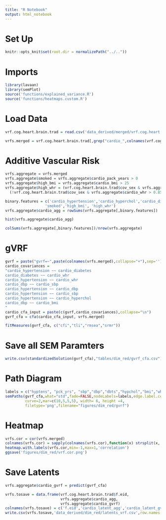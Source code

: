 ```yaml
---
title: "R Notebook"
output: html_notebook
---
```


# Set Up
```r
knitr::opts_knit$set(root.dir = normalizePath("../.."))
```

# Imports
```r
library(lavaan)
library(semPlot)
source('functions/explained_variance.R')
source('functions/heatmaps.custom.R')
```

# Load Data
```r
vrf.cog.heart.brain.trad = read.csv('data_derived/merged/vrf.cog.heart.brain.trad.healthy.csv')
```

```r
vrfs.merged = vrf.cog.heart.brain.trad[,grep("cardio_",colnames(vrf.cog.heart.brain.trad))]
```

# Additive Vascular Risk
```r
vrfs.aggregate = vrfs.merged
vrfs.aggregate$smoked = vrfs.aggregate$cardio_pack_years > 0 
vrfs.aggregate$high_bmi = vrfs.aggregate$cardio_bmi > 25
vrfs.aggregate$high_whr = (vrf.cog.heart.brain.trad$cov_sex & vrfs.aggregate$cardio_whr > 0.9) | 
  (!vrf.cog.heart.brain.trad$cov_sex & vrfs.aggregate$cardio_whr > 0.85)
```

```r
binary.features = c('cardio_hypertension','cardio_hyperchol','cardio_diabetes',
                  'smoked','high_bmi', 'high_whr')
vrfs.aggregate$cardio_agg = rowSums(vrfs.aggregate[,binary.features])
```

```r
hist(vrfs.aggregate$cardio_agg)
```
```r
colSums(vrfs.aggregate[,binary.features])/nrow(vrfs.aggregate)
```


# gVRF

```r
gvrf = paste("gvrf=~",paste(colnames(vrfs.merged),collapse="+"),sep='')
cardio_covariances = 
"cardio_hypertension ~~ cardio_diabetes
cardio_diabetes ~~ cardio_whr
cardio_hypertension ~~ cardio_whr 
cardio_dbp ~~ cardio_sbp
cardio_hypertension ~~ cardio_dbp
cardio_hypertension ~~ cardio_sbp
cardio_hypertension ~~ cardio_hyperchol
cardio_dbp ~~ cardio_bmi
"
cardio_cfa_input = paste(c(gvrf,cardio_covariances),collapse="\n")
gvrf_cfa = cfa(cardio_cfa_input, vrfs.merged)
```

```r
fitMeasures(gvrf_cfa, c("cfi","tli","rmsea","srmr"))
```



# Save all SEM Paramters
```r
write.csv(standardizedSolution(gvrf_cfa),"tables/dim_red/gvrf_cfa.csv")
```

# Path Diagram
```r
labels = c("hyptens", "pck_yrs", "sbp","dbp","dbts","hypchol","bmi","whr","gvrf")
semPaths(gvrf_cfa,what="std",fade=FALSE,nodeLabels=labels,edge.label.cex=1,sizeMan=5,edge.color="black",
         curve=2,mar=c(10,5,5,5), width= 6, height =4,
         filetype='png',filename="figures/dim_red/gvrf")
```

# Heatmap
```r
vrfs.cor = cor(vrfs.merged)
colnames(vrfs.cor) = sapply(colnames(vrfs.cor),function(x) strsplit(x,'_')[[1]][2])
heatmap.with.labels(vrfs.cor,min=-1,max=1,'correlation')
ggsave('figures/dim_red/vrf.cor.png')
```

# Save Latents
```r
vrfs.aggregate$cardio_gvrf = predict(gvrf_cfa)
```

```r
vrfs.tosave = data.frame(vrf.cog.heart.brain.trad$f.eid,
                         vrfs.aggregate$cardio_agg,
                         vrfs.aggregate$cardio_gvrf)
colnames(vrfs.tosave) = c('f.eid','cardio_latent_agg','cardio_latent_gvrf')
write.csv(vrfs.tosave,'data_derived/dim_red/latents_vrf.csv',row.names = FALSE)
```



